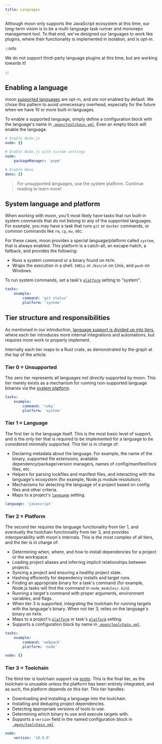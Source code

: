 ```yaml
---
title: Languages
---
```



Although moon only supports the JavaScript ecosystem at this time, our long-term vision is to be a
multi-language task runner and monorepo management tool. To that end, we've designed our languages
to work like plugins, where their functionality is implemented in isolation, and is _opt-in_.

<LangGraph />

:::info

We do not support third-party language plugins at this time, but are working towards it!

:::

## Enabling a language

moon [supported languages](../#supported-languages) are opt-in, and _are not_ enabled by default. We
chose this pattern to avoid unnecessary overhead, especially for the future when we have 10 or more
built-in languages.

To enable a supported language, simply define a configuration block with the language's name in
[`.moon/toolchain.yml`](../config/toolchain). Even an empty block will enable the language.

```yaml title=".moon/toolchain.yml"
# Enable Node.js
node: {}

# Enable Node.js with custom settings
node:
	packageManager: 'pnpm'

# Enable Deno
deno: {}
```

> For unsupported languages, use the system platform. Continue reading to learn more!

## System language and platform

When working with moon, you'll most likely have tasks that run built-in system commands that do not
belong to any of the supported languages. For example, you may have a task that runs `git` or
`docker` commands, or common commands like `rm`, `cp`, `mv`, etc.

For these cases, moon provides a special language/platform called `system`, that is always enabled.
This platform is a catch-all, an escape-hatch, a fallback, and provides the following:

- Runs a system command or a binary found on `PATH`.
- Wraps the execution in a shell. `SHELL` or `/bin/sh` on Unix, and `pwsh` on Windows.

To run system commands, set a task's [`platform`](../config/project#platform-1) setting to "system".

```yaml title="moon.yml"
tasks:
	example:
		command: 'git status'
		platform: 'system'
```

## Tier structure and responsibilities

As mentioned in our introduction,
[language support is divided up into tiers](../#supported-languages), where each tier introduces
more internal integrations and automations, but requires more work to properly implement.

Internally each tier maps to a Rust crate, as demonstrated by the graph at the top of the article.

### Tier 0 = Unsupported

The zero tier represents all languages _not directly_ supported by moon. This tier merely exists as
a mechanism for running non-supported language binaries via the
[system platform](#system-language-and-platform).

```yaml title="moon.yml"
tasks:
	example:
		command: 'ruby'
		platform: 'system'
```

### Tier 1 = Language

The first tier is the language itself. This is the most basic level of support, and is the only tier
that is required to be implemented for a language to be considered minimally supported. This tier is
in charge of:

- Declaring metadata about the language. For example, the name of the binary, supported file
  extensions, available dependency/package/version managers, names of config/manifest/lock files,
  etc.
- Helpers for parsing lockfiles and manifest files, and interacting with the language's ecosystem
  (for example, Node.js module resolution).
- Mechanisms for detecting the language of a project based on config files and other criteria.
- Maps to a project's [`language`](../config/project#language) setting.

```yaml title="moon.yml"
language: 'javascript'
```

### Tier 2 = Platform

The second tier requires the language functionality from tier 1, and eventually the toolchain
functionality from tier 3, and provides interoperability with moon's internals. This is the most
complex of all tiers, and the tier is in charge of:

- Determining when, where, and how to install dependencies for a project or the workspace.
- Loading project aliases and inferring implicit relationships between projects.
- Syncing a project and ensuring a healthy project state.
- Hashing efficiently for dependency installs and target runs.
- Finding an appropriate binary for a task's command (for example, Node.js tasks will find the
  command in `node_modules/.bin`).
- Running a target's command with proper arguments, environment variables, and flags.
- When tier 3 is supported, integrating the toolchain for running targets with the language's
  binary. When not tier 3, relies on the language's binary on `PATH`.
- Maps to a project's [`platform`](../config/project#platform) or task's
  [`platform`](../config/project#platform-1) setting.
- Supports a configuration block by name in [`.moon/toolchain.yml`](../config/toolchain).

```yaml title="moon.yml"
tasks:
	example:
		command: 'webpack'
		platform: 'node'
```

```yaml title=".moon/toolchain.yml"
node: {}
```

### Tier 3 = Toolchain

The third tier is toolchain support via [proto](/proto). This is the final tier, as the toolchain is
unusable unless the platform has been entirely integrated, and as such, the platform depends on this
tier. This tier handles:

- Downloading and installing a language into the toolchain.
- Installing and deduping project dependencies.
- Detecting appropriate versions of tools to use.
- Determining which binary to use and execute targets with.
- Supports a `version` field in the named configuration block in
  [`.moon/toolchain.yml`](../config/toolchain).

```yaml title=".moon/toolchain.yml"
node:
	version: '18.0.0'
```
